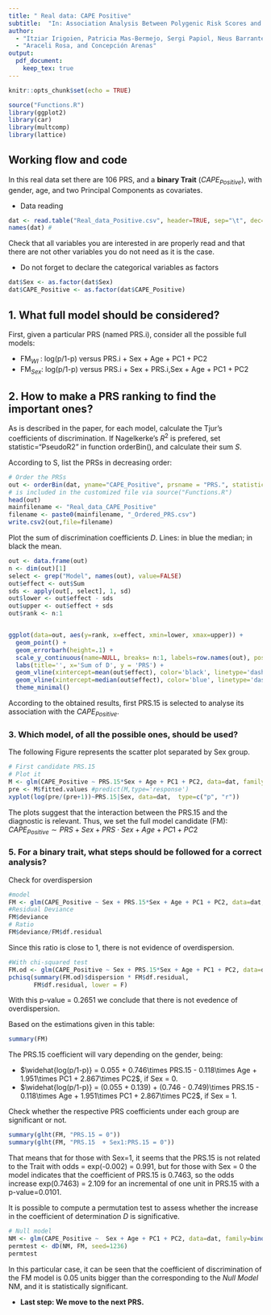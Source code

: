 ```yaml
---
title: " Real data: CAPE Positive"
subtitle:  "In: Association Analysis Between Polygenic Risk Scores and Traits: Practical Guidelines and Tutorial with an Illustrative Data Set of Schizophrenia"
author: 
  - "Itziar Irigoien, Patricia Mas-Bermejo, Sergi Papiol, Neus Barrantes-Vidal,"
  - "Araceli Rosa, and Concepción Arenas"
output:
  pdf_document:
    keep_tex: true
---
```



```r
knitr::opts_chunk$set(echo = TRUE)
```

```r
source("Functions.R")
library(ggplot2)
library(car)
library(multcomp)
library(lattice)
```


## Working flow and code

In this real data set there are 106 PRS, and a **binary Trait** ($CAPE_{Positive}$), with gender, age, and two Principal Components as covariates. 

- Data reading
```r
dat <- read.table("Real_data_Positive.csv", header=TRUE, sep="\t", dec=".", row.names=1)
names(dat) #
```
Check that all variables you are interested in are properly read and that there are not other variables you do not need as it is the case.

\bigskip

- Do not forget to declare the categorical variables as factors
```r
dat$Sex <- as.factor(dat$Sex)
dat$CAPE_Positive <- as.factor(dat$CAPE_Positive)
```

## 1.	What full model should be considered?

First, given a particular PRS (named PRS.i), consider all the possible full models:

- FM$_{WI}$ : log(p/1-p) versus PRS.i + Sex + Age + PC1 + PC2
- FM$_{Sex}$: log(p/1-p) versus PRS.i + Sex + PRS.i\,Sex + Age + PC1 + PC2


## 2. How to make a PRS ranking to find the important ones?

As is described in the paper, for each model, calculate the Tjur's coefficients of discrimination. If Nagelkerke's $R^2$ is prefered, set statistic="PseudoR2" in function orderBin(), and calculate their sum $S$. 

According to S, list the PRSs in decreasing order:
```r
# Order the PRSs
out <- orderBin(dat, yname="CAPE_Positive", prsname = "PRS.", statistic = "D") # Note that this function 
# is included in the customized file via source("Functions.R") 
head(out)
mainfilename <- "Real_data_CAPE_Positive"
filename <- paste0(mainfilename, "_Ordered_PRS.csv")
write.csv2(out,file=filename)
```

Plot the sum of discrimination coefficients  $D$. Lines: in blue the median; in black the mean.
```r
out <- data.frame(out) 
n <- dim(out)[1]
select <- grep("Model", names(out), value=FALSE)
out$effect <- out$Sum
sds <- apply(out[, select], 1, sd)
out$lower <- out$effect - sds
out$upper <- out$effect + sds
out$rank <- n:1


ggplot(data=out, aes(y=rank, x=effect, xmin=lower, xmax=upper)) +
  geom_point() +
  geom_errorbarh(height=.1) +
  scale_y_continuous(name=NULL, breaks= n:1, labels=row.names(out), position="right") +
  labs(title='', x='Sum of D', y = 'PRS') +
  geom_vline(xintercept=mean(out$effect), color='black', linetype='dashed') +
  geom_vline(xintercept=median(out$effect), color='blue', linetype='dashed') +
  theme_minimal()

```

According to the obtained results, first PRS.15 is selected to analyse its association with the $CAPE_{Positive}$.

### 3. Which model, of all the possible ones, should be used?

The following Figure represents the scatter plot separated by Sex group.
```r
# First candidate PRS.15
# Plot it
M <- glm(CAPE_Positive ~ PRS.15*Sex + Age + PC1 + PC2, data=dat, family=binomial())
pre <- M$fitted.values #predict(M,type='response')   
xyplot(log(pre/(pre+1))~PRS.15|Sex, data=dat,  type=c("p", "r"))
```

The plots suggest that the interaction between the PRS.15 and the diagnostic is relevant. Thus, we set the full model candidate (FM): $CAPE_{Positive} \sim PRS + Sex  + PRS\cdot Sex + Age + PC1 +PC2$

### 5.	For a binary trait, what steps should be followed for a correct analysis?

Check for overdispersion
```r
#model
FM <- glm(CAPE_Positive ~ Sex + PRS.15*Sex + Age + PC1 + PC2, data=dat, family=binomial())
#Residual Deviance
FM$deviance
# Ratio 
FM$deviance/FM$df.residual

```

Since this ratio is close to 1, there is not evidence of overdispersion.

```r
#With chi-squared test
FM.od <- glm(CAPE_Positive ~ Sex + PRS.15*Sex + Age + PC1 + PC2, data=dat, family=quasibinomial())
pchisq(summary(FM.od)$dispersion * FM$df.residual,
       FM$df.residual, lower = F)
```

With this p-value = 0.2651 we conclude that there is not evedence of overdispersion.

Based on the estimations given in this table:
```r
summary(FM)
```

The PRS.15 coefficient will vary depending on the gender, being:

  - $\widehat{log(p/1-p)} = 0.055 + 0.746\times PRS.15 - 0.118\times Age + 1.951\times PC1 + 2.867\times PC2$, if Sex = 0.
  - $\widehat{log(p/1-p)} = (0.055 + 0.139) + (0.746 - 0.749)\times PRS.15 - 0.118\times Age + 1.951\times PC1 + 2.867\times PC2$, if Sex = 1.



Check whether the respective PRS coefficients under each group are significant or not.
```r
summary(glht(FM, "PRS.15 = 0"))
summary(glht(FM, "PRS.15  + Sex1:PRS.15 = 0"))
```

That means that for those with Sex=1, it seems that the PRS.15 is not related to the Trait with odds = exp(-0.002) = 0.991, but for those with Sex = 0 the model indicates that the coefficient of PRS.15 is 0.7463, so the odds increase exp(0.7463) = 2.109 for an incremental of one unit in PRS.15 with a p-value=0.0101.


It is possible to compute a permutation test to assess whether the increase in the coefficient of determination $D$ is significative.
```r
# Null model
NM <- glm(CAPE_Positive ~  Sex + Age + PC1 + PC2, data=dat, family=binomial() )
permtest <- dD(NM, FM, seed=1236)
permtest
```
In this particular case, it can be seen that the coefficient of discrimination of the FM model is 0.05 units bigger than the corresponding to the *Null Model* NM, and it is statistically significant.

- **Last step: We move to the next PRS.**

